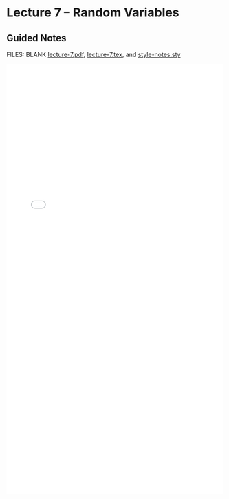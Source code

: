 # Lecture 7 -- Random Variables {.unnumbered}

## Guided Notes

FILES: BLANK [lecture-7.pdf](https://github.com/coltongearhart/math320/blob/main/lectures/lecture-7.pdf), [lecture-7.tex](https://github.com/coltongearhart/math320/blob/main/lectures/lecture-7.tex), and [style-notes.sty](https://github.com/coltongearhart/math320/blob/main/lectures/style-notes.sty)

<embed src="lectures/lecture-7-COMPLETED.pdf" type="application/pdf" width="100%" height="1000px"></embed>
